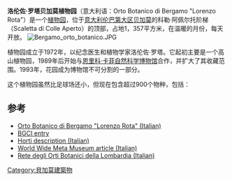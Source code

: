 '''洛伦佐·罗塔贝加莫植物园'''（意大利语：Orto Botanico di Bergamo "Lorenzo Rota"）是一个[[植物园|植物园]]，位于[[意大利|意大利]][[伦巴第大区|伦巴第大区]][[贝加莫|贝加莫]]的科勒·阿佩尔托阶梯（Scaletta di Colle Aperto）的顶部，占地1，357平方米，在温暖的月份，每天开放。
[[File:Bergamo_orto_botanico.JPG|thumb]]

植物园成立于1972年，以纪念医生和植物学家洛伦佐·罗塔。它起初主要是一个高山植物园，1989年后开始与[[恩里科·卡菲自然科学博物馆|恩里科·卡菲自然科学博物馆]]合作，并扩大了其收藏范围。1993年，花园成为博物馆不可分割的一部分。

这个植物园虽然比足球场还小，但现在包含超过900个物种，包括：

== 参考 ==
* [http://www.ortobotanicodibergamo.it/ Orto Botanico di Bergamo "Lorenzo Rota" (Italian)] {{Wayback|url=http://www.ortobotanicodibergamo.it/ |date=20210403010856 }}
* [http://www.bgci.org/garden.php?id=26&ftrCountry=IT&ftrKeyword=&ftrBGCImem=&ftrIAReg= BGCI entry] {{Wayback|url=http://www.bgci.org/garden.php?id=26&ftrCountry=IT&ftrKeyword=&ftrBGCImem=&ftrIAReg= |date=20160818183101 }}
* [https://web.archive.org/web/20080127032423/http://www.horti.unimore.it/cd/Bergamo/Bergamohome.html Horti description (Italian)]
* [http://www.wwmm.org/musei/museo.asp?museo_id=20 World Wide Meta Museum article (Italian)] {{Wayback|url=http://www.wwmm.org/musei/museo.asp?museo_id=20 |date=20050422075801 }}
* [http://www.reteortibotanicilombardia.it/main/ortiDettaglio.php?orto=1 Rete degli Orti Botanici della Lombardia (Italian)] {{Wayback|url=http://www.reteortibotanicilombardia.it/main/ortiDettaglio.php?orto=1 |date=20080118223458 }}
{{coord|45|42|28|N|9|39|28|E|region:IT-BG_type:landmark|display=title}}
[[Category:貝加莫建築物|Category:貝加莫建築物]]